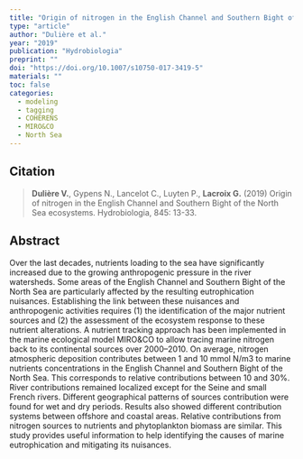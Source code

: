 ```yaml
---
title: "Origin of nitrogen in the English Channel and Southern Bight of the North Sea ecosystems"
type: "article"
author: "Dulière et al."
year: "2019"
publication: "Hydrobiologia"
preprint: ""
doi: "https://doi.org/10.1007/s10750-017-3419-5"
materials: ""
toc: false
categories:
  - modeling
  - tagging
  - COHERENS
  - MIRO&CO
  - North Sea
---
```


## Citation

> **Dulière V.**, Gypens N., Lancelot C., Luyten P., **Lacroix G.** (2019) Origin of nitrogen in the English Channel and Southern Bight of the North Sea ecosystems. Hydrobiologia, 845: 13-33.

## Abstract

Over the last decades, nutrients loading to the sea have significantly increased due to the growing anthropogenic pressure in the river watersheds. Some areas of the English Channel and Southern Bight of the North Sea are particularly affected by the resulting eutrophication nuisances. Establishing the link between these nuisances and anthropogenic activities requires (1) the identification of the major nutrient sources and (2) the assessment of the ecosystem response to these nutrient alterations. A nutrient tracking approach has been implemented in the marine ecological model MIRO&CO to allow tracing marine nitrogen back to its continental sources over 2000–2010. On average, nitrogen atmospheric deposition contributes between 1 and 10 mmol N/m3 to marine nutrients concentrations in the English Channel and Southern Bight of the North Sea. This corresponds to relative contributions between 10 and 30%. River contributions remained localized except for the Seine and small French rivers. Different geographical patterns of sources contribution were found for wet and dry periods. Results also showed different contribution systems between offshore and coastal areas. Relative contributions from nitrogen sources to nutrients and phytoplankton biomass are similar. This study provides useful information to help identifying the causes of marine eutrophication and mitigating its nuisances.
